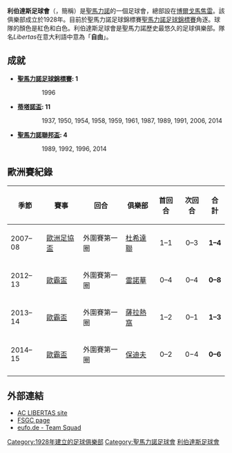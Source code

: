 {{noteTA
|G1=Football
|1=zh-hant:博爾戈馬焦雷自由; zh-hans:博尔戈马焦雷自由; zh-hk:利伯達斯;
}}
{{Infobox football club
| clubname   = 利伯達斯<br>Libertas
| image      = 
| fullname   = 博爾戈馬焦雷自由足球會<br>Associazione Calcio Libertas
| nickname   = 
| founded    = 1928年
| ground     = Campo sportivo di<br /> Borgo Maggiore
| capacity   = 1,000
| chairman   = [[Massimo_Ghiotti|Massimo Ghiotti]]
| manager    = [[Michele_Ceccoli|Michele Ceccoli]]
| league     = [[聖馬力諾足球錦標賽|聖馬力諾足球錦標賽]]
| season     = 2021–22
| position   = 第 7 位
| pattern_la1=_dkredshoulders|pattern_b1=_dkredshoulders|pattern_ra1=_dkredshoulders
| leftarm1=FFFFFF|body1=FFFFFF|rightarm1=FFFFFF|shorts1=FFFFFF|socks1=FFFFFF
| pattern_la2=_whiteshoulders|pattern_b2=_whiteshoulders|pattern_ra2=_whiteshoulders
| leftarm2=831D1C|body2=831D1C|rightarm2=831D1C|shorts2=831D1C|socks2=831D1C
}}
'''利伯達斯足球會'''（{{lang-it|Associazione Calcio Libertas}}，簡稱{{lang|it|A.C. Libertas}}）是[[聖馬力諾|聖馬力諾]]的一個足球會，總部設在[[博爾戈馬焦雷|博爾戈馬焦雷]]。該俱樂部成立於1928年。目前於聖馬力諾足球錦標賽[[聖馬力諾足球錦標賽|聖馬力諾足球錦標賽]]角逐。球隊的顏色是紅色和白色。利伯達斯足球會是聖馬力諾歷史最悠久的足球俱樂部。隊名''Libertas''在意大利語中意為「'''自由'''」。

== 成就 ==
*'''[[聖馬力諾足球錦標賽|聖馬力諾足球錦標賽]]: 1'''
:: 1996

*'''[[蒂塔諾盃|蒂塔諾盃]]:  11'''
:: 1937, 1950, 1954, 1958, 1959, 1961, 1987, 1989, 1991, 2006, 2014

*'''[[聖馬力諾聯邦盃|聖馬力諾聯邦盃]]: 4'''
:: 1989, 1992, 1996, 2014

== 歐洲賽紀錄 ==
{| class="wikitable"
!季節
!賽事
!回合
!俱樂部
!首回合
!次回合
!合計
|-
| 2007–08
| [[歐洲足協盃|歐洲足協盃]]
| 外圍賽第一圈
| {{flagicon|IRL}} [[杜希達聯足球俱樂部|杜希達聯]]
| style="text-align:center;"| 1–1
| style="text-align:center;"| 0–3
| style="text-align:center;"| '''1–4'''
|-
| 2012–13
| [[歐霸盃|歐霸盃]]
| 外圍賽第一圈
| {{flagicon|MKD}} [[雷諾瓦足球俱樂部|雷諾華]]
| style="text-align:center;"| 0–4
| style="text-align:center;"| 0–4
| style="text-align:center;"| '''0–8'''
|-
| 2013–14
| [[歐霸盃|歐霸盃]]
| 外圍賽第一圈
| {{flagicon|BIH}} [[薩拉熱窩足球俱樂部|薩拉熱窩]]
| style="text-align:center;"| 1–2
| style="text-align:center;"| 0–1
| style="text-align:center;"| '''1–3'''
|-
| 2014–15
| [[歐霸盃|歐霸盃]]
| 外圍賽第一圈
| {{flagicon|BUL}} [[博特夫足球俱樂部|保迪夫]]
| style="text-align:center;"| 0–2
| style="text-align:center;"| 0−4
| style="text-align:center;"| '''0–6'''
|-
|}

== 外部連結 ==
*[http://www.polisportivalibertas.com AC LIBERTAS site]{{Wayback|url=http://www.polisportivalibertas.com/ |date=20110208185122 }}
*[https://archive.is/20121224194647/http://www.fsgc.sm/sources/comp_societa.asp?id=1087&id_squadra=9 FSGC page]
*[http://www.eufo.de/football/smr/2007/index.htm eufo.de - Team Squad]{{Wayback|url=http://www.eufo.de/football/smr/2007/index.htm |date=20090603090121 }}
{{聖馬力諾足球錦標賽}}
[[Category:1928年建立的足球俱樂部|Category:1928年建立的足球俱樂部]]
[[Category:聖馬力諾足球會|Category:聖馬力諾足球會]]
[[Category:利伯達斯足球會|]]